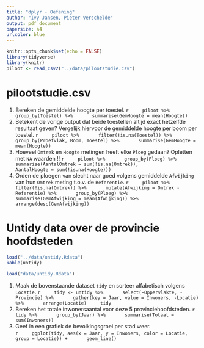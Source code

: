 ```yaml
---
title: "dplyr - Oefening"
author: "Ivy Jansen, Pieter Verschelde"
output: pdf_document
papersize: a4
urlcolor: blue
---
```


```r
knitr::opts_chunk$set(echo = FALSE)
library(tidyverse)
library(knitr)
piloot <- read_csv2("../data/pilootstudie.csv")
```



# pilootstudie.csv

1. Bereken de gemiddelde hoogte per toestel.
    ```r
    piloot %>%
      group_by(Toestel) %>%
      summarise(GemHoogte = mean(Hoogte))
    ```
1. Betekent de vorige output dat beide toestellen altijd exact hetzelfde resultaat geven? Vergelijk hiervoor de gemiddelde hoogte per boom per toestel. 
    ```r
    piloot %>%
      filter(!is.na(Toestel)) %>%
      group_by(Proefvlak, Boom, Toestel) %>%
      summarise(GemHoogte = mean(Hoogte))
    ```
1. Hoeveel `Omtrek` en `Hoogte` metingen heeft elke `Ploeg` gedaan? Opletten met `NA` waarden !!
    ```r
    piloot %>%
      group_by(Ploeg) %>%
      summarise(AantalOmtrek = sum(!is.na(Omtrek)),
                AantalHoogte = sum(!is.na(Hoogte)))
    ```
1. Orden de ploegen van slecht naar goed volgens gemiddelde `Afwijking` van hun `Omtrek` meting t.o.v. de `Referentie`.
    ```r
    piloot %>%
      filter(!is.na(Omtrek)) %>%
      mutate(Afwijking = Omtrek - Referentie) %>%
      group_by(Ploeg) %>%
      summarise(GemAfwijking = mean(Afwijking)) %>%
      arrange(desc(GemAfwijking))
    ```



# Untidy data over de provincie hoofdsteden

```r
load("../data/untidy.Rdata")
kable(untidy)
```
```r
load("data/untidy.Rdata")
```

1. Maak de bovenstaande dataset `tidy` en sorteer alfabetisch volgens `Locatie`.
    ```r
    tidy <- untidy %>%
      select(-Oppervlakte, -Provincie) %>%
      gather(key = Jaar, value = Inwoners, -Locatie) %>%
      arrange(Locatie)
    tidy
    ```
1. Bereken het totale inwonersaantal voor deze 5 provinciehoofdsteden.
    ```r
    tidy %>%
      group_by(Jaar) %>%
      summarise(Totaal = sum(Inwoners))
    ```
1. Geef in een grafiek de bevolkingsgroei per stad weer.  
    ```r
    ggplot(tidy, aes(x = Jaar, y = Inwoners, color = Locatie, group = Locatie)) +
      geom_line()
    ```




